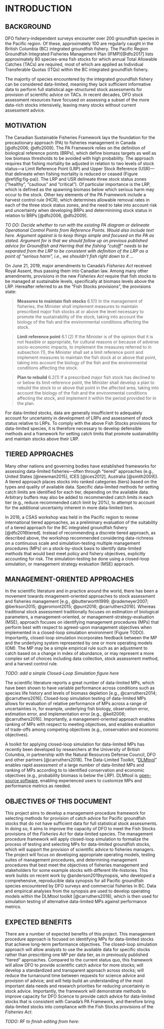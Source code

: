 # INTRODUCTION

## BACKGROUND

DFO fishery-independent surveys encounter over 200 groundfish species in the Pacific region. Of these, approximately 100 are regularly caught in the British Columbia (BC) integrated groundfish fishery. The Pacific Region Groundfish Integrated Fisheries Management Plan (IFMP)[@dfo2017] lists approximately 80 species-area fish stocks for which annual Total Allowable Catches (TACs) are required, most of which are applied as Individual Transferable Quotas (ITQs) within the BC integrated groundfish fishery. 

The majority of species encountered by the integrated groundfish fishery can be considered data-limited, meaning they lack sufficient informative data to perform full statistical age-structured stock assessments for provision of scientific advice on TACs. In recent decades, DFO stock assessment resources have focused on assessing a subset of the more data-rich stocks intensively, leaving many stocks without current assessment advice.

## MOTIVATION

The Canadian Sustainable Fisheries Framework lays the foundation for the precautionary approach (PA) to fisheries management in Canada [@dfo2006; @dfo2009]. The PA Framework relies on the definition
of biological reference points (BRPs), which define biomass targets as well as low biomass thresholds to be avoided with high probability. The approach requires that fishing mortality be adjusted in relation to two levels of stock status---a Limit Reference Point (LRP) and Upper Stock Reference (USR)---that delineate when fishing mortality is reduced or ceased (Figure \@ref(fig:fig-pa)). The LRP and USR delineate three stock status zones ("healthy", "cautious" and "critical"). Of particular importance is the LRP, which is defined as the spawning biomass below which serious harm may occur to the stock. Other key elements of the PA Framework include a harvest control rule (HCR), which determines allowable removal rates in each of the three stock status zones, and the need to take into account risk and uncertainty when developing BRPs and determinining stock status in relation to BRPs [@dfo2006, @dfo2009].

*TO DO: Decide whether to run with the existing PA diagram or delineate Operational Control Points from Reference Points. Would also include text here. Argument against is to keep things simple and focused on the PA as stated. Argument for is that we should follow up on previous published advice for Groundfish and Herring that the fishing "cutoff" needs to be separated from the LRP to be consistent with definition of the LRP as a point of "serious harm", i.e., we shouldn't fish right down to it ... *

On June 21, 2019, major amendments to Canada's *Fisheries Act* received Royal Assent, thus passing them into Canadian law. Among many other amendments, provisions in the new *Fisheries Act* require that fish stocks to be managed at sustainable levels, specifically at biomass levels above the LRP. Hereafter referred to as the "Fish Stocks provisions", the provisions state:

> **Measures to maintain fish stocks**
> 6.1(1) In the management of fisheries, the Minister shall implement measures to maintain prescribed major fish stocks at or above the level necessary to promote the sustainability of the stock, taking into account the biology of the fish and the environmental conditions affecting the stock.

> **Limit reference point**
> 6.1 (2) If the Minister is of the opinion that it is not feasible or appropriate, for cultural reasons or because of adverse socio-economic impacts, to implement the measures referred to in subsection (1), the Minister shall set a limit reference point and implement measures to maintain the fish stock at or above that point, taking into account the biology of the fish and the environmental conditions affecting the stock.

> **Plan to rebuild**
> 6.2(1) If a prescribed major fish stock has declined to or below its limit reference point, the Minister shall develop a plan to rebuild the stock to or above that point in the affected area, taking into account the biology of the fish and the environmental conditions affecting the stock, and implement it within the period provided for in the plan.

For data-limited stocks, data are generally insufficient to adequately account for uncertainty in development of LRPs and assessment of stock status relative to LRPs. To comply with the above Fish Stocks provisions for data-limited species, it is therefore necessary to develop defensible methods and a framework for setting catch limits that promote sustainability and maintain stocks above their LRP.

## TIERED APPROACHES

Many other nations and governing bodies have established frameworks for assessing data-limited fisheries---often through "tiered" approaches (e.g., United States [@newman2015], ICES [@ices2012], Australia [@smith2009]). A tiered approach places stocks into ranked categories (tiers) based on the
types and quality of available data. Specific data-limited methods for setting catch limits are identified for each tier, depending on the available data. Arbitrary buffers may also be added to recommended catch limits in each tier (e.g., reduce recommended catch limit by 20%), to attempt to account for the additional uncertainty inherent in more data-limited tiers. 

In 2016, a CSAS workshop was held in the Pacific region to review international tiered approaches, as a preliminary evaluation of the suitability of a tiered approach for the BC integrated groundfish fishery [@dfo2016tiered]. Instead of recommending a discrete tiered approach, as described above, the workshop recommended considering data-richness on a continuous scale and simulation-testing multiple management procedures (MPs) on a stock-by-stock basis to identify data-limited methods that would best meet policy and fishery objectives, explicitly accounting for risk. The simulation-testing be done using a closed-loop simulation, or management strategy evaluation (MSE) approach.

## MANAGEMENT-ORIENTED APPROACHES

In the scientific literature and in practice around the world, there has been a movement towards mnagement-oriented approaches to stock assessment and fisheries management [e.g., @butterworth1999; @rademeyer2007; @berkson2015; @geromont2015; @punt2016; @carruthers2016]. Whereas traditional stock assessment traditionally focuses on estimation of biological parameters, a management-oriented, or management-strategy-evaluation (MSE), approach focuses on identifying management procedures (MPs) that perform best with respect to agreed-upon management objectives when implemented in a closed-loop simulation environment (Figure TODO). Importantly, closed-loop simulation incorporates feedback between the MP and the underlying system represented by one or more operating models (OM). The MP may be a simple empirical rule such as an adjustment to catch based on a change in index of abundance, or may represent a more complex set of choices including data collection, stock assessment method, and a harvest control rule. 

*TODO: add a simple Closed-Loop Simulation figure here*

The scientific literature reports a great number of data-limited MPs, which have been shown to have variable performance across conditions such as species life history and levels of biomass depletion [e.g., @carruthers2014; @carruthers2016]. Closed-loop simulation testing of data-limited MPs allows for evaluation of relative performance of MPs across a range of uncertainties in, for example, underlying fish biology, observation error, estimation error, and implementation error [e.g., @kell2006; @carruthers2016]. Importantly, a management-oriented approach enables ranking of MPs with respect to meeting objectives, and enables evaluation of trade-offs among competing objectives (e.g., conservation and economic objectives).

A toolkit for applying closed-loop simulation for data-limited MPs has recently been developed by researchers at the University of British Columbia, in partnership with the Natural Resources Defense Council, DFO and other partners [@carruthers2018]. The Data-Limited Toolkit, "[DLMtool](https://www.datalimitedtoolkit.org/)" enables rapid assessment of a large number of data-limited MPs and ranking of MPs according to to identified conservation and economic objectives (e.g., probability biomass is below the LRP). DLMtool is [open-source software](https://CRAN.R-project.org/package=DLMtool), enabling experienced users to customize MPs and performance metrics as needed.

## OBJECTIVES OF THIS DOCUMENT

This project aims to develop a management-procedure framework for selecting methods for provision of catch advice for Pacific groundfish stocks that do not have sufficient data for full statistical stock assessments. In doing so, it aims to improve the capacity of DFO to meet the Fish Stocks provisions of the *Fisheries Act* for data-limited species. The management procedure framework will apply closed-loop simulation to formalize the process of testing and selecting MPs for data-limited groundfish stocks, which will support the provision of scientific advice to fisheries managers. The project will focus on developing appropriate operating models, testing suites of management procedures, and determining management procedures that best meet the objectives of fisheries management and stakeholders for some example stocks with different life-histories. This work builds on recent work by @anderson2019synopsis, who developed a comprehensive, reproducible data synopsis for all Pacific groundfish species encountered by DFO surveys and commercial fisheries in BC. Data and empirical analyses from the synopsis are used to develop operating models within the DLMtool toolkit [@carruthers2018], which is then used for simulation testing of alternative data-limited MPs against performance metrics.

## EXPECTED BENEFITS

There are a number of expected benefits of this project. This management procedure approach is focused on identifying MPs for data-limited stocks that achieve long-term performance objectives. The closed-loop simulation approach will allow analysts to use the available data for specific stocks rather than prescribing one MP per data tier, as in previously published "tiered" approaches. Compared to the current status quo, this framework will allow DFO to provide scientific catch advice for more stocks; will develop a standardized and transparent approach across stocks; will reduce the turnaround time between requests for science advice and provision of advice; and will help build an understanding of the most important data needs and research priorities for reducing uncertainty in stock advice. Importantly, the framework will demonstrate methods to improve capacity for DFO Science to provide catch advice for data-limited stocks that is consistent with Canada's PA Framework, and therefore bring data-limited stocks into compliance with the Fish Stocks provisions of the *Fisheries Act*.

*TODO: RF to finish editing from here:*
